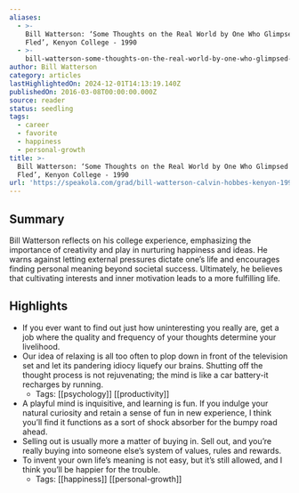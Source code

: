 ```yaml
---
aliases:
  - >-
    Bill Watterson: ‘Some Thoughts on the Real World by One Who Glimpsed It and
    Fled’, Kenyon College - 1990
  - >-
    bill-watterson-some-thoughts-on-the-real-world-by-one-who-glimpsed-it-and-fled-kenyon-college-1990
author: Bill Watterson
category: articles
lastHighlightedOn: 2024-12-01T14:13:19.140Z
publishedOn: 2016-03-08T00:00:00.000Z
source: reader
status: seedling
tags:
  - career
  - favorite
  - happiness
  - personal-growth
title: >-
  Bill Watterson: ‘Some Thoughts on the Real World by One Who Glimpsed It and
  Fled’, Kenyon College - 1990
url: 'https://speakola.com/grad/bill-watterson-calvin-hobbes-kenyon-1990'
---
```

## Summary

Bill Watterson reflects on his college experience, emphasizing the importance of creativity and play in nurturing happiness and ideas. He warns against letting external pressures dictate one’s life and encourages finding personal meaning beyond societal success. Ultimately, he believes that cultivating interests and inner motivation leads to a more fulfilling life.

## Highlights

- If you ever want to find out just how uninteresting you really are, get a job where the quality and frequency of your thoughts determine your livelihood.
- Our idea of relaxing is all too often to plop down in front of the television set and let its pandering idiocy liquefy our brains. Shutting off the thought process is not rejuvenating; the mind is like a car battery-it recharges by running.
    - Tags: [[psychology]] [[productivity]]
- A playful mind is inquisitive, and learning is fun. If you indulge your natural curiosity and retain a sense of fun in new experience, I think you’ll find it functions as a sort of shock absorber for the bumpy road ahead.
- Selling out is usually more a matter of buying in. Sell out, and you’re really buying into someone else’s system of values, rules and rewards.
- To invent your own life’s meaning is not easy, but it’s still allowed, and I think you’ll be happier for the trouble.
    - Tags: [[happiness]] [[personal-growth]]
